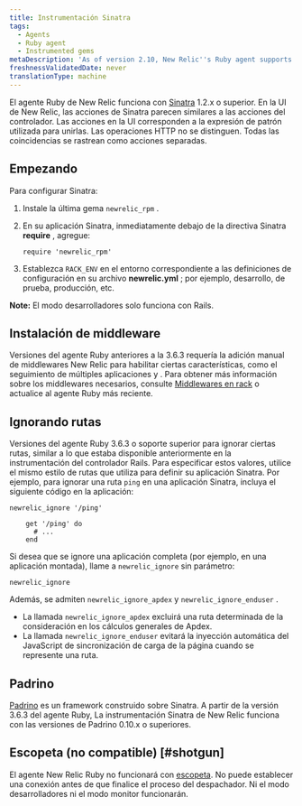 ```yaml
---
title: Instrumentación Sinatra
tags:
  - Agents
  - Ruby agent
  - Instrumented gems
metaDescription: 'As of version 2.10, New Relic''s Ruby agent supports Sinatra 1.2.x or higher.'
freshnessValidatedDate: never
translationType: machine
---
```


El agente Ruby de New Relic funciona con [Sinatra](http://www.sinatrarb.com/) 1.2.x o superior. En la UI de New Relic, las acciones de Sinatra parecen similares a las acciones del controlador. Las acciones en la UI corresponden a la expresión de patrón utilizada para unirlas. Las operaciones HTTP no se distinguen. Todas las coincidencias se rastrean como acciones separadas.

## Empezando

Para configurar Sinatra:

1. Instale la última gema `newrelic_rpm` .

2. En su aplicación Sinatra, inmediatamente debajo de la directiva Sinatra <DoNotTranslate>**require**</DoNotTranslate> , agregue:

   ```
   require 'newrelic_rpm'
   ```

3. Establezca `RACK_ENV` en el entorno correspondiente a las definiciones de configuración en su archivo <DoNotTranslate>**newrelic.yml**</DoNotTranslate> ; por ejemplo, desarrollo, de prueba, producción, etc.

<DoNotTranslate>**Note:**</DoNotTranslate> El modo desarrolladores solo funciona con Rails.

## Instalación de middleware

Versiones del agente Ruby anteriores a la 3.6.3 requería la adición manual de middlewares New Relic para habilitar ciertas características, como el seguimiento de múltiples aplicaciones y <InlinePopover type="browser"/>. Para obtener más información sobre los middlewares necesarios, consulte [Middlewares en rack](/docs/ruby/rack-middlewares) o actualice al agente Ruby más reciente.

## Ignorando rutas

Versiones del agente Ruby 3.6.3 o soporte superior para ignorar ciertas rutas, similar a lo que estaba disponible anteriormente en la instrumentación del controlador Rails. Para especificar estos valores, utilice el mismo estilo de rutas que utiliza para definir su aplicación Sinatra. Por ejemplo, para ignorar una ruta `ping` en una aplicación Sinatra, incluya el siguiente código en la aplicación:

```
newrelic_ignore '/ping'

    get '/ping' do
      # ...
    end
```

Si desea que se ignore una aplicación completa (por ejemplo, en una aplicación montada), llame a `newrelic_ignore` sin parámetro:

```
newrelic_ignore
```

Además, se admiten `newrelic_ignore_apdex` y `newrelic_ignore_enduser` .

* La llamada `newrelic_ignore_apdex` excluirá una ruta determinada de la consideración en los cálculos generales de Apdex.
* La llamada `newrelic_ignore_enduser` evitará la inyección automática del JavaScript de sincronización de carga de la página cuando se represente una ruta.

## Padrino

[Padrino](http://www.padrinorb.com/ "El enlace se abre en una ventana nueva.") es un framework construido sobre Sinatra. A partir de la versión 3.6.3 del agente Ruby, La instrumentación Sinatra de New Relic funciona con las versiones de Padrino 0.10.x o superiores.

## Escopeta (no compatible) [#shotgun]

El agente New Relic Ruby no funcionará con [escopeta](http://rubygems.org/gems/shotgun "El enlace se abre en una ventana nueva."). No puede establecer una conexión antes de que finalice el proceso del despachador. Ni el modo desarrolladores ni el modo monitor funcionarán.